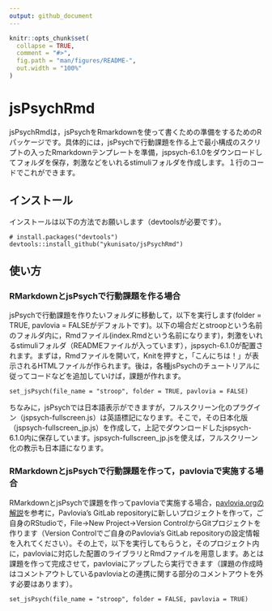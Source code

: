 ```yaml
---
output: github_document
---
```


<!-- README.md is generated from README.Rmd. Please edit that file -->

```r
knitr::opts_chunk$set(
  collapse = TRUE,
  comment = "#>",
  fig.path = "man/figures/README-",
  out.width = "100%"
)
```

# jsPsychRmd

<!-- badges: start -->
<!-- badges: end -->

jsPsychRmdは，jsPsychをRmarkdownを使って書くための準備をするためのRパッケージです。具体的には，jsPsychで行動課題を作る上で最小構成のスクリプトの入ったRmarkdownテンプレートを準備，jspsych-6.1.0をダウンロードしてフォルダを保存，刺激などをいれるstimuliフォルダを作成します。１行のコードでこれができます。

## インストール

インストールは以下の方法でお願いします（devtoolsが必要です）。

```
# install.packages("devtools")
devtools::install_github("ykunisato/jsPsychRmd")
```
## 使い方
### RMarkdownとjsPsychで行動課題を作る場合


jsPsychで行動課題を作りたいフォルダに移動して，以下を実行します(folder = TRUE, pavlovia = FALSEがデフォルトです)。以下の場合だとstroopという名前のフォルダ内に，Rmdファイル(index.Rmdという名前になります)，刺激をいれるstimuliフォルダ（READMEファイルが入っています），jspsych-6.1.0が配置されます。まずは，Rmdファイルを開いて，Knitを押すと，「こんにちは！」が表示されるHTMLファイルが作られます。後は，各種jsPsychのチュートリアルに従ってコードなどを追加していけば，課題が作れます。

```
set_jsPsych(file_name = "stroop", folder = TRUE, pavlovia = FALSE)
```

ちなみに，jsPsychでは日本語表示ができますが，フルスクリーン化のプラグイン（jspsych-fullscreen.js）は英語標記になります。そこで，その日本化版（jspsych-fullscreen_jp.js）を作成して，上記でダウンロードしたjspsych-6.1.0内に保存しています。jspsych-fullscreen_jp.jsを使えば，フルスクリーン化の教示も日本語になります。

### RMarkdownとjsPsychで行動課題を作って，pavloviaで実施する場合

RMarkdownとjsPsychで課題を作ってpavloviaで実施する場合，[pavlovia.orgの解説](https://pavlovia.org/docs/experiments/create-jsPsych)を参考に，Pavlovia's GitLab repositoryに新しいプロジェクトを作って，ご自身のRStudioで，File→New Project→Version ControlからGitプロジェクトを作ります（Version Controlでご自身のPavlovia's GitLab repositoryの設定情報を入れてください）。その上で，以下を実行してもらうと，そのプロジェクト内に，pavloviaに対応した配置のライブラリとRmdファイルを用意します。あとは課題を作って完成させて，pavloviaにアップしたら実行できます（課題の作成時はコメントアウトしているpavloviaとの連携に関する部分のコメントアウトを外す必要はあります）。

```
set_jsPsych(file_name = "stroop", folder = FALSE, pavlovia = TRUE)
```
